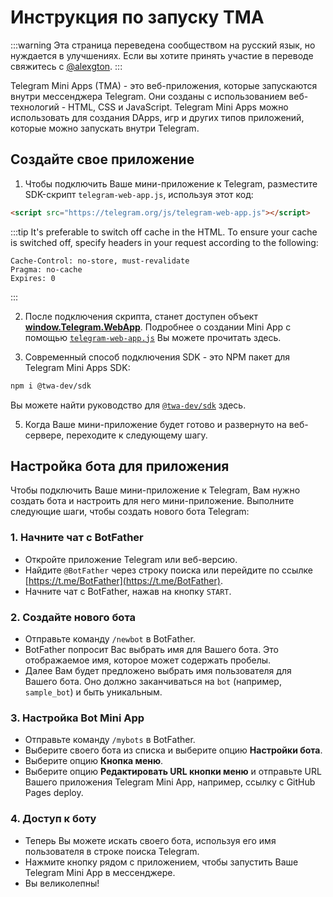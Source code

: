 # Инструкция по запуску TMA

:::warning
Эта страница переведена сообществом на русский язык, но нуждается в улучшениях. Если вы хотите принять участие в переводе свяжитесь с [@alexgton](https://t.me/alexgton).
:::

Telegram Mini Apps (TMA) - это веб-приложения, которые запускаются внутри мессенджера Telegram. Они созданы с использованием веб-технологий - HTML, CSS и JavaScript. Telegram Mini Apps можно использовать для создания DApps, игр и других типов приложений, которые можно запускать внутри Telegram.

## Создайте свое приложение

1. Чтобы подключить Ваше мини-приложение к Telegram, разместите SDK-скрипт `telegram-web-app.js`, используя этот код:

```html
<script src="https://telegram.org/js/telegram-web-app.js"></script>
```

:::tip
It's preferable to switch off cache in the HTML. To ensure your cache is switched off, specify headers in your request according to the following:

```curl
Cache-Control: no-store, must-revalidate
Pragma: no-cache
Expires: 0
```

:::

2. После подключения скрипта, станет доступен объект **[window.Telegram.WebApp](https://core.telegram.org/bots/webapps#initializing-web-apps)**. Подробнее о создании Mini App с помощью [`telegram-web-app.js`](/v3/guidelines/dapps/tma/tutorials/app-examples#basic-tma-example) Вы можете прочитать здесь.

3. Современный способ подключения SDK - это NPM пакет для Telegram Mini Apps SDK:

```bash npm2yarn
npm i @twa-dev/sdk
```

Вы можете найти руководство для [`@twa-dev/sdk`](/v3/guidelines/dapps/tma/tutorials/app-example#modern-tma-example) здесь.

5. Когда Ваше мини-приложение будет готово и развернуто на веб-сервере, переходите к следующему шагу.

## Настройка бота для приложения

Чтобы подключить Ваше мини-приложение к Telegram, Вам нужно создать бота и настроить для него мини-приложение. Выполните следующие шаги, чтобы создать нового бота Telegram:

### 1. Начните чат с BotFather

- Откройте приложение Telegram или веб-версию.
- Найдите `@BotFather` через строку поиска или перейдите по ссылке [https://t.me/BotFather](https://t.me/BotFather).
- Начните чат с BotFather, нажав на кнопку `START`.

### 2. Создайте нового бота

- Отправьте команду `/newbot` в BotFather.
- BotFather попросит Вас выбрать имя для Вашего бота. Это отображаемое имя, которое может содержать пробелы.
- Далее Вам будет предложено выбрать имя пользователя для Вашего бота. Оно должно заканчиваться на `bot` (например, `sample_bot`) и быть уникальным.

### 3. Настройка Bot Mini App

- Отправьте команду `/mybots` в BotFather.
- Выберите своего бота из списка и выберите опцию **Настройки бота**.
- Выберите опцию **Кнопка меню**.
- Выберите опцию **Редактировать URL кнопки меню** и отправьте URL Вашего приложения Telegram Mini App, например, ссылку с GitHub Pages deploy.

### 4. Доступ к боту

- Теперь Вы можете искать своего бота, используя его имя пользователя в строке поиска Telegram.
- Нажмите кнопку рядом с приложением, чтобы запустить Ваше Telegram Mini App в мессенджере.
- Вы великолепны!
